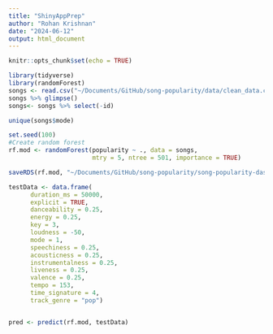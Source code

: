 ```yaml
---
title: "ShinyAppPrep"
author: "Rohan Krishnan"
date: "2024-06-12"
output: html_document
---
```


```r
knitr::opts_chunk$set(echo = TRUE)
```

```r
library(tidyverse)
library(randomForest)
songs <- read.csv("~/Documents/GitHub/song-popularity/data/clean_data.csv")
songs %>% glimpse()
songs<- songs %>% select(-id)

unique(songs$mode)
```

```r
set.seed(100)
#Create random forest
rf.mod <- randomForest(popularity ~ ., data = songs,
                       mtry = 5, ntree = 501, importance = TRUE)

saveRDS(rf.mod, "~/Documents/GitHub/song-popularity/song-popularity-dashboard/randomforest.RDS")

```


```r
testData <- data.frame(
      duration_ms = 50000,
      explicit = TRUE,
      danceability = 0.25,
      energy = 0.25,
      key = 3,
      loudness = -50,
      mode = 1,
      speechiness = 0.25,
      acousticness = 0.25,
      instrumentalness = 0.25,
      liveness = 0.25,
      valence = 0.25,
      tempo = 153,
      time_signature = 4,
      track_genre = "pop")


pred <- predict(rf.mod, testData)
```

